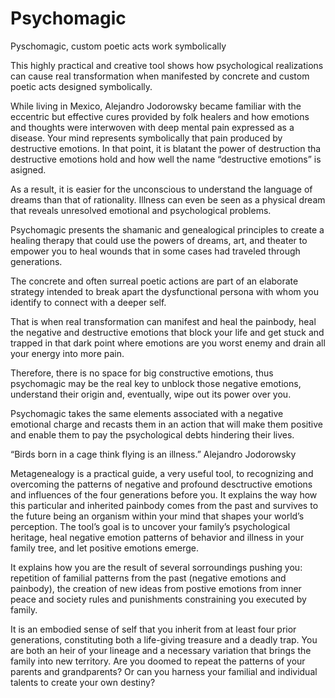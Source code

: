 
# Psychomagic



Pyschomagic,
custom poetic acts work symbolically


This highly practical and creative tool shows how psychological realizations can cause real transformation when manifested by concrete and custom poetic acts designed symbolically.

While living in Mexico, Alejandro Jodorowsky became familiar with the eccentric but effective cures provided by folk healers and how emotions and thoughts were interwoven with deep mental pain expressed as a disease. Your mind represents symbolically that pain produced by destructive emotions. In that point, it is blatant the power of destruction tha destructive emotions hold and how well the name "destructive emotions" is asigned.

As a result, it is easier for the unconscious to understand the language of dreams than that of rationality. Illness can even be seen as a physical dream that reveals unresolved emotional and psychological problems.

Psychomagic presents the shamanic and genealogical principles to create a healing therapy that could use the powers of dreams, art, and theater to empower you to heal wounds that in some cases had traveled through generations.

The concrete and often surreal poetic actions are part of an elaborate strategy intended to break apart the dysfunctional persona with whom you identify to connect with a deeper self.

That is when real transformation can manifest and heal the painbody, heal the negative and destructive emotions that block your life and get stuck and trapped in that dark point where emotions are you worst enemy and drain all your energy into more pain.

Therefore, there is no space for big constructive emotions, thus psychomagic may be the real key to unblock those negative emotions, understand their origin and, eventually, wipe out its power over you. 

Psychomagic takes the same elements associated with a negative emotional charge and recasts them in an action that will make them positive and enable them to pay the psychological debts hindering their lives.

“Birds born in a cage think flying is an illness.”
Alejandro Jodorowsky

Metagenealogy is a practical guide, a very useful tool, to recognizing and overcoming the patterns of negative and profound desctructive emotions and influences of the four generations before you. It explains the way how this particular and inherited painbody comes from the past and survives to the future being an organism within your mind that shapes your world's perception. The tool's goal is to uncover your family’s psychological heritage, heal negative emotion patterns of behavior and illness in your family tree, and let positive emotions emerge.

It explains how you are the result of several sorroundings pushing you: repetition of familial patterns from the past (negative emotions and painbody), the creation of new ideas from postive emotions from inner peace and society rules and punishments constraining you executed by family. 

It is an embodied sense of self that you inherit from at least four prior generations, constituting both a life-giving treasure and a deadly trap. You are both an heir of your lineage and a necessary variation that brings the family into new territory. Are you doomed to repeat the patterns of your parents and grandparents? Or can you harness your familial and individual talents to create your own destiny?

[^1]: [](){.external}
[^2]: [](){.external}